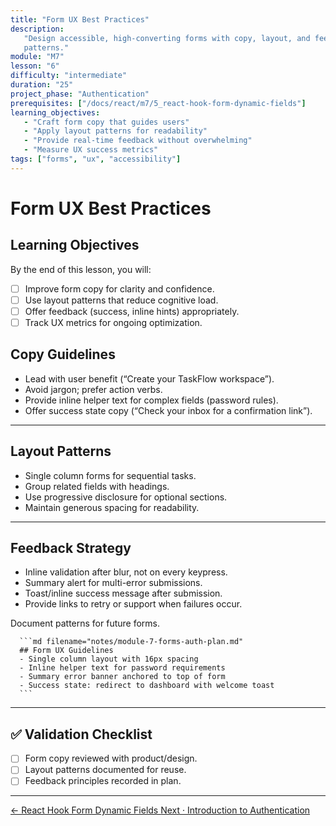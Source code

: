```yaml
---
title: "Form UX Best Practices"
description:
   "Design accessible, high-converting forms with copy, layout, and feedback
   patterns."
module: "M7"
lesson: "6"
difficulty: "intermediate"
duration: "25"
project_phase: "Authentication"
prerequisites: ["/docs/react/m7/5_react-hook-form-dynamic-fields"]
learning_objectives:
   - "Craft form copy that guides users"
   - "Apply layout patterns for readability"
   - "Provide real-time feedback without overwhelming"
   - "Measure UX success metrics"
tags: ["forms", "ux", "accessibility"]
---
```



# Form UX Best Practices

## Learning Objectives

By the end of this lesson, you will:

-  [ ] Improve form copy for clarity and confidence.
-  [ ] Use layout patterns that reduce cognitive load.
-  [ ] Offer feedback (success, inline hints) appropriately.
-  [ ] Track UX metrics for ongoing optimization.

## Copy Guidelines

-  Lead with user benefit (“Create your TaskFlow workspace”).
-  Avoid jargon; prefer action verbs.
-  Provide inline helper text for complex fields (password rules).
-  Offer success state copy (“Check your inbox for a confirmation link”).

---

## Layout Patterns

-  Single column forms for sequential tasks.
-  Group related fields with headings.
-  Use progressive disclosure for optional sections.
-  Maintain generous spacing for readability.

---

## Feedback Strategy

-  Inline validation after blur, not on every keypress.
-  Summary alert for multi-error submissions.
-  Toast/inline success message after submission.
-  Provide links to retry or support when failures occur.

<Accordions type='single' className='mt-4'>
   <Accordion title='TaskFlow Pro UX Checklist'>
      <p>Document patterns for future forms.</p>

      ```md filename="notes/module-7-forms-auth-plan.md"
      ## Form UX Guidelines
      - Single column layout with 16px spacing
      - Inline helper text for password requirements
      - Summary error banner anchored to top of form
      - Success state: redirect to dashboard with welcome toast
      ```

   </Accordion>
</Accordions>

---

## ✅ Validation Checklist

-  [ ] Form copy reviewed with product/design.
-  [ ] Layout patterns documented for reuse.
-  [ ] Feedback principles recorded in plan.

---

<div className='mt-8 flex justify-between'>
   <a
      href='/docs/react/m7/5_react-hook-form-dynamic-fields'
      className='text-sm font-medium text-muted-foreground hover:text-foreground'
   >
      ← React Hook Form Dynamic Fields
   </a>
   <a
      href='/docs/react/m7/7_introduction-authentication'
      className='text-sm font-medium text-primary hover:text-primary/80'
   >
      Next · Introduction to Authentication
   </a>
</div>
